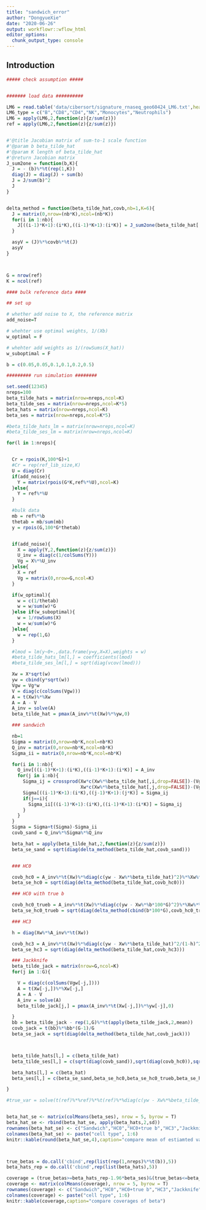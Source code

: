 ```yaml
---
title: "sandwich_error"
author: "DongyueXie"
date: "2020-06-26"
output: workflowr::wflow_html
editor_options:
  chunk_output_type: console
---
```


## Introduction

```r
##### check assumption #####


####### load data ##########

LM6 = read.table('data/cibersort/signature_rnaseq_geo60424_LM6.txt',header = TRUE,sep='\t',row.names = 1)
LM6_type = c("B","CD8","CD4","NK","Monocytes","Neutrophils")
LM6 = apply(LM6,2,function(z){z/sum(z)})
ref = apply(LM6,2,function(z){z/sum(z)})


#'@title Jacobian matrix of sum-to-1 scale function
#'@param b beta_tilde_hat
#'@param K length of beta_tilde_hat
#'@return Jacobian matrix
J_sum2one = function(b,K){
  J = - (b)%*%t(rep(1,K))
  diag(J) = diag(J) + sum(b)
  J = J/sum(b)^2
  J
}


delta_method = function(beta_tilde_hat,covb,nb=1,K=6){
  J = matrix(0,nrow=(nb*K),ncol=(nb*K))
  for(i in 1:nb){
    J[((i-1)*K+1):(i*K),((i-1)*K+1):(i*K)] = J_sum2one(beta_tilde_hat[,i],K)
  }

  asyV = (J)%*%covb%*%t(J)
  asyV
}



G = nrow(ref)
K = ncol(ref)

#### bulk reference data ####

## set up

# whether add noise to X, the reference matrix
add_noise=T

# whehter use optimal weights, 1/(Xb)
w_optimal = F

# whehter add weights as 1/(rowSums(X_hat))
w_suboptimal = F

b = c(0.05,0.05,0.1,0.1,0.2,0.5)

######### run simulation ########

set.seed(12345)
nreps=100
beta_tilde_hats = matrix(nrow=nreps,ncol=K)
beta_tilde_ses = matrix(nrow=nreps,ncol=K*5)
beta_hats = matrix(nrow=nreps,ncol=K)
beta_ses = matrix(nrow=nreps,ncol=K*5)

#beta_tilde_hats_lm = matrix(nrow=nreps,ncol=K)
#beta_tilde_ses_lm = matrix(nrow=nreps,ncol=K)

for(l in 1:nreps){


  Cr = rpois(K,100*G)+1
  #Cr = rep(ref_lib_size,K)
  U = diag(Cr)
  if(add_noise){
    Y = matrix(rpois(G*K,ref%*%U),ncol=K)
  }else{
    Y = ref%*%U
  }

  #bulk data
  mb = ref%*%b
  thetab = mb/sum(mb)
  y = rpois(G,100*G*thetab)


  if(add_noise){
    X = apply(Y,2,function(z){z/sum(z)})
    U_inv = diag(c(1/colSums(Y)))
    Vg = X%*%U_inv
  }else{
    X = ref
    Vg = matrix(0,nrow=G,ncol=K)
  }

  if(w_optimal){
    w = c(1/thetab)
    w = w/sum(w)*G
  }else if(w_suboptimal){
    w = 1/rowSums(X)
    w = w/sum(w)*G
  }else{
    w = rep(1,G)
  }

  #lmod = lm(y~0+.,data.frame(y=y,X=X),weights = w)
  #beta_tilde_hats_lm[l,] = coefficients(lmod)
  #beta_tilde_ses_lm[l,] = sqrt(diag(vcov(lmod)))

  Xw = X*sqrt(w)
  yw = cbind(y*sqrt(w))
  Vgw = Vg*w
  V = diag(c(colSums(Vgw)))
  A = t(Xw)%*%Xw
  A = A - V
  A_inv = solve(A)
  beta_tilde_hat = pmax(A_inv%*%t(Xw)%*%yw,0)

  ### sandwich

  nb=1
  Sigma = matrix(0,nrow=nb*K,ncol=nb*K)
  Q_inv = matrix(0,nrow=nb*K,ncol=nb*K)
  Sigma_ii = matrix(0,nrow=nb*K,ncol=nb*K)

  for(i in 1:nb){
    Q_inv[((i-1)*K+1):(i*K),((i-1)*K+1):(i*K)] = A_inv
    for(j in i:nb){
      Sigma_ij = crossprod(Xw*c(Xw%*%beta_tilde_hat[,i,drop=FALSE])-(Vgw)%*%diag(c(beta_tilde_hat[,i]))-Xw*c(yw[,i]),
                           Xw*c(Xw%*%beta_tilde_hat[,j,drop=FALSE])-(Vgw)%*%diag(c(beta_tilde_hat[,j]))-Xw*c(yw[,j]))
      Sigma[((i-1)*K+1):(i*K),((j-1)*K+1):(j*K)] = Sigma_ij
      if(j==i){
        Sigma_ii[((i-1)*K+1):(i*K),((i-1)*K+1):(i*K)] = Sigma_ij
      }
    }
  }
  Sigma = Sigma+t(Sigma)-Sigma_ii
  covb_sand = Q_inv%*%Sigma%*%Q_inv

  beta_hat = apply(beta_tilde_hat,2,function(z){z/sum(z)})
  beta_se_sand = sqrt(diag(delta_method(beta_tilde_hat,covb_sand)))


  ### HC0

  covb_hc0 = A_inv%*%t(Xw)%*%diag(c(yw - Xw%*%beta_tilde_hat)^2)%*%Xw%*%A_inv
  beta_se_hc0 = sqrt(diag(delta_method(beta_tilde_hat,covb_hc0)))

  ### HC0 with true b

  covb_hc0_trueb = A_inv%*%t(Xw)%*%diag(c(yw - Xw%*%b*100*G)^2)%*%Xw%*%A_inv
  beta_se_hc0_trueb = sqrt(diag(delta_method(cbind(b*100*G),covb_hc0_trueb)))

  ### HC3

  h = diag(Xw%*%A_inv%*%t(Xw))

  covb_hc3 = A_inv%*%t(Xw)%*%diag(c(yw - Xw%*%beta_tilde_hat)^2/(1-h)^2)%*%Xw%*%A_inv
  beta_se_hc3 = sqrt(diag(delta_method(beta_tilde_hat,covb_hc3)))

  ### Jackknife
  beta_tilde_jack = matrix(nrow=G,ncol=K)
  for(j in 1:G){

    V = diag(c(colSums(Vgw[-j,])))
    A = t(Xw[-j,])%*%Xw[-j,]
    A = A - V
    A_inv = solve(A)
    beta_tilde_jack[j,] = pmax(A_inv%*%t(Xw[-j,])%*%yw[-j],0)

  }
  bb = beta_tilde_jack - rep(1,G)%*%t(apply(beta_tilde_jack,2,mean))
  covb_jack = t(bb)%*%bb*(G-1)/G
  beta_se_jack = sqrt(diag(delta_method(beta_tilde_hat,covb_jack)))



  beta_tilde_hats[l,] = c(beta_tilde_hat)
  beta_tilde_ses[l,] = c(sqrt(diag(covb_sand)),sqrt(diag(covb_hc0)),sqrt(diag(covb_hc0_trueb)),sqrt(diag(covb_hc3)),sqrt(diag(covb_jack)))

  beta_hats[l,] = c(beta_hat)
  beta_ses[l,] = c(beta_se_sand,beta_se_hc0,beta_se_hc0_trueb,beta_se_hc3,beta_se_jack)

}

#true_var = solve(t(ref)%*%ref)%*%t(ref)%*%diag(c(yw - Xw%*%beta_tilde_hat)^2)%*%Xw%*%A_inv


beta_hat_se <- matrix(colMeans(beta_ses), nrow = 5, byrow = T)
beta_hat_se <- rbind(beta_hat_se, apply(beta_hats,2,sd))
rownames(beta_hat_se) <- c("Sandwich","HC0","HC0+true b","HC3","Jackknife", "True")
colnames(beta_hat_se) <- paste("cell type", 1:6)
knitr::kable(round(beta_hat_se,4),caption="compare mean of estiamted variance")



true_betas = do.call('cbind',rep(list(rep(1,nreps)%*%t(b)),5))
beta_hats_rep = do.call('cbind',rep(list(beta_hats),5))

coverage = (true_betas>=beta_hats_rep-1.96*beta_ses)&(true_betas<=beta_hats_rep+1.96*beta_ses)
coverage <- matrix(colMeans(coverage), nrow = 5, byrow = T)
rownames(coverage) <- c("Sandwich","HC0","HC0+true b","HC3","Jackknife")
colnames(coverage) <- paste("cell type", 1:6)
knitr::kable(coverage,caption="compare coverages of beta")






```

